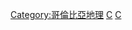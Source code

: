 {{Commonscat|Islands of Colombia}}

[[Category:哥倫比亞地理|Category:哥倫比亞地理]]
[[Category:各國島嶼|C]]
[[Category:南美洲島嶼|C]]